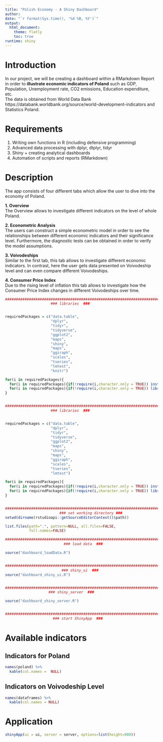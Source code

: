 ---
title: "Polish Economy - A Shiny Dashboard"
author: 
date: "`r format(Sys.time(), '%d %B, %Y')`"
output: 
  html_document:
    theme: flatly
    toc: true
runtime: shiny
---


# Introduction
In our project, we will be creating a dashboard within a RMarkdown Report in order to **illustrate economic indicators of Poland** such as GDP, Population, Unemployment rate, CO2 emissions, Education expenditure, etc.   
The data is obtained from World Data Bank https://databank.worldbank.org/source/world-development-indicators and Statistics Poland.

# Requirements
1.	Writing own functions in R (including defensive programming)  
2.	Advanced data processing with dplyr, dtplyr, tidyr  
3.	Shiny + creating analytical dashboards    
4.	Automation of scripts and reports (RMarkdown)   

# Description
The app consists of four different tabs which allow the user to dive into the economy of Poland.  

**1. Overview**    
The Overview allows to investigate different indicators on the level of whole Poland.     

**2. Econometric Analysis**  
The users can construct a simple econometric model in order to see the relationships between different economic indicators and   their significance level. Furthermore, the diagnostic tests can be obtained in order to verify the model assumptions.   
 
**3. Voivodeships**  
Similar to the first tab, this tab allows to investigate different economic indicators. In contrast, here the user gets data   presented on Voivodeship level and can even compare different Voivodeships.  

**4. Consumer Price Index**    
Due to the rising level of inflation this tab allows to investigate how the Consumer Price Index changes in different   Voivodeships over time.  
  

```{r include=FALSE}

###############################################################################
                     ### libraries  ###


requiredPackages = c("data.table", 
                     "dplyr", 
                     "tidyr",
                     "tidyverse",
                     "ggplot2", 
                     "maps",
                     "shiny",
                     "maps",
                     "ggiraph",
                     "scales",
                     "tseries",
                     "lmtest",
                     "knitr")

for(i in requiredPackages){
  for(i in requiredPackages){if(!require(i,character.only = TRUE)) install.packages(i)}
  for(i in requiredPackages){if(!require(i,character.only = TRUE)) library(i,character.only = TRUE) } 
}


###############################################################################
                     ### libraries  ###


requiredPackages = c("data.table", 
                     "dplyr", 
                     "tidyr",
                     "tidyverse",
                     "ggplot2", 
                     "maps",
                     "shiny",
                     "maps",
                     "ggiraph",
                     "scales",
                     "tseries",
                     "lmtest")

for(i in requiredPackages){
  for(i in requiredPackages){if(!require(i,character.only = TRUE)) install.packages(i)}
  for(i in requiredPackages){if(!require(i,character.only = TRUE)) library(i,character.only = TRUE) } 
}


###############################################################################
                         ### set working directory ###
setwd(dirname(rstudioapi::getSourceEditorContext()$path)) 

list.files(path=".", pattern=NULL, all.files=FALSE,
           full.names=FALSE)

###############################################################################
                           ### load data  ###

source("dashboard_loadData.R")


###############################################################################
                          ### shiny_ui  ###
source("dashboard_shiny_ui.R")


###############################################################################
                    ### shiny_server  ###

source("dashboard_shiny_server.R")


###############################################################################
                      ### start ShinyApp  ###
```

# Available indicators {.tabset}

## Indicators for Poland
```{r echo=FALSE}
names(poland) %>%
  kable(col.names =  NULL)
```

## Indicators on Voivodeship Level
```{r echo=FALSE}
names(dataframes) %>%
  kable(col.names = NULL)
```

# Application

```{R echo=FALSE}
shinyApp(ui = ui, server = server, options=list(height=900))
```








